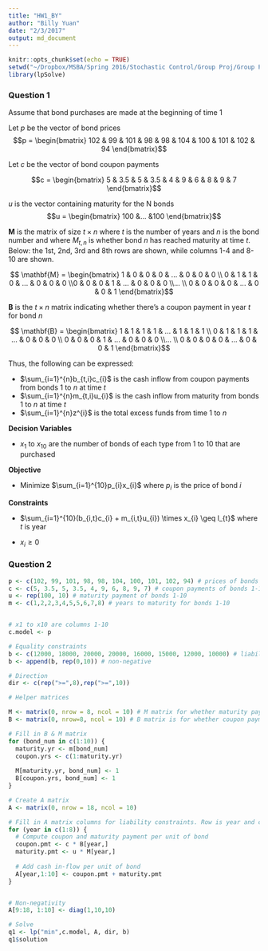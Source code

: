 ```yaml
---
title: "HW1_BY"
author: "Billy Yuan"
date: "2/3/2017"
output: md_document
---
```


```r
knitr::opts_chunk$set(echo = TRUE)
setwd("~/Dropbox/MSBA/Spring 2016/Stochastic Control/Group Proj/Group Proj 1")
library(lpSolve)
```

### Question 1

Assume that bond purchases are made at the beginning of time 1

Let $p$ be the vector of bond prices 
$$p = \begin{bmatrix} 102 & 99 & 101 & 98 & 98 & 104 & 100 & 101 & 102 & 94 \end{bmatrix}$$

Let $c$ be the vector of bond coupon payments 

$$c = \begin{bmatrix} 5 & 3.5 & 5 & 3.5 & 4 & 9 & 6 & 8 & 9 & 7 \end{bmatrix}$$

$u$ is the vector containing maturity for the N bonds
$$u = \begin{bmatrix} 100 &... &100 \end{bmatrix}$$

$\mathbf{M}$ is the matrix of size $t \times n$ where $t$ is the number of years and $n$ is the bond number and where $M_{t,n}$ is whether bond $n$ has reached maturity at time $t$. Below: the 1st, 2nd, 3rd and 8th rows are shown, while columns 1-4 and 8-10 are shown.

$$ \mathbf{M} = \begin{bmatrix} 1 & 0 & 0 & 0 & ... & 0 & 0 & 0 \\ 0 & 1 & 1 & 0 & ... & 0 &  0 & 0 \\0 & 0 & 0 & 1 & ... & 0 &  0 & 0 \\... \\ 0 & 0 & 0 & 0 & ... & 0 & 0 & 1 \end{bmatrix}$$


$\mathbf{B}$ is the  $t \times n$ matrix indicating whether there's a coupon payment in year $t$ for bond $n$

$$ \mathbf{B} = \begin{bmatrix} 1 & 1 & 1 & 1 & ... & 1 & 1 & 1 \\ 0 & 1 & 1 & 1 & ... & 0 &  0 & 0 \\ 0 & 0 & 0 & 1 & ... & 0 &  0 & 0 \\... \\ 0 & 0 & 0 & 0 & ... & 0 & 0 & 1 \end{bmatrix}$$

Thus, the following can be expressed:

* $\sum_{i=1}^{n}b_{t,i}c_{i}$ is the cash inflow from coupon payments from bonds $1$ to $n$ at time $t$
* $\sum_{i=1}^{n}m_{t,i}u_{i}$ is the cash inflow from maturity from bonds $1$ to $n$ at time $t$
* $\sum_{i=1}^{n}z^{i}$ is the total excess funds from time 1 to $n$

**Decision Variables**

* $x_{1}$ to $x_{10}$ are the number of bonds of each type from 1 to 10 that are purchased


**Objective**

* Minimize $\sum_{i=1}^{10}p_{i}x_{i}$ where $p_{i}$ is the price of bond $i$

**Constraints**

* $\sum_{i=1}^{10}(b_{i,t}c_{i} + m_{i,t}u_{i}) \times x_{i} \geq l_{t}$ where $t$ is year

* $x_{i} \geq 0$


### Question 2

```r
p <- c(102, 99, 101, 98, 98, 104, 100, 101, 102, 94) # prices of bonds 1-10
c <- c(5, 3.5, 5, 3.5, 4, 9, 6, 8, 9, 7) # coupon payments of bonds 1-10
u <- rep(100, 10) # maturity payment of bonds 1-10
m <- c(1,2,2,3,4,5,5,6,7,8) # years to maturity for bonds 1-10


# x1 to x10 are columns 1-10
c.model <- p

# Equality constraints
b <- c(12000, 18000, 20000, 20000, 16000, 15000, 12000, 10000) # liabilities
b <- append(b, rep(0,10)) # non-negative

# Direction
dir <- c(rep(">=",8),rep(">=",10))

# Helper matrices

M <- matrix(0, nrow = 8, ncol = 10) # M matrix for whether maturity payment is made
B <- matrix(0, nrow=8, ncol = 10) # B matrix is for whether coupon payment is made

# Fill in B & M matrix
for (bond_num in c(1:10)) {
  maturity.yr <- m[bond_num]
  coupon.yrs <- c(1:maturity.yr)
  
  M[maturity.yr, bond_num] <- 1
  B[coupon.yrs, bond_num] <- 1
}

# Create A matrix
A <- matrix(0, nrow = 18, ncol = 10)

# Fill in A matrix columns for liability constraints. Row is year and column is bond #
for (year in c(1:8)) {
  # Compute coupon and maturity payment per unit of bond
  coupon.pmt <- c * B[year,]
  maturity.pmt <- u * M[year,]
  
  # Add cash in-flow per unit of bond
  A[year,1:10] <- coupon.pmt + maturity.pmt
}


# Non-negativity 
A[9:18, 1:10] <- diag(1,10,10)

# Solve
q1 <- lp("min",c.model, A, dir, b)
q1$solution
```
